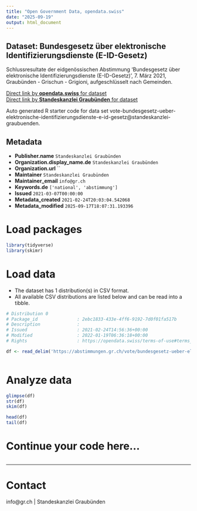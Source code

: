 ```yaml
---
title: "Open Government Data, opendata.swiss"
date: "2025-09-19"
output: html_document
---
```


## Dataset: Bundesgesetz über elektronische Identifizierungsdienste (E-ID-Gesetz)

Schlussresultate der eidgenössischen Abstimmung 'Bundesgesetz über elektronische Identifizierungsdienste (E-ID-Gesetz)', 7. März 2021, Graubünden - Grischun - Grigioni, aufgeschlüsselt nach Gemeinden.

[Direct link by **opendata.swiss** for dataset](https://opendata.swiss/de/dataset/bundesgesetz-uber-elektronische-identifizierungsdienste-e-id-gesetz)<br>
[Direct link by **Standeskanzlei Graubünden** for dataset](https://abstimmungen.gr.ch/vote/bundesgesetz-ueber-elektronische-identifizierungsdienste-e-id-gesetz/data)

Auto generated R starter code for data set vote-bundesgesetz-ueber-elektronische-identifizierungsdienste-e-id-gesetz@standeskanzlei-graubuenden.

## Metadata

- **Publisher.name** `Standeskanzlei Graubünden`
- **Organization.display_name.de** `Standeskanzlei Graubünden`
- **Organization.url** ``
- **Maintainer** `Standeskanzlei Graubünden`
- **Maintainer_email** `info@gr.ch`
- **Keywords.de** `['national', 'abstimmung']`
- **Issued** `2021-03-07T00:00:00`
- **Metadata_created** `2021-02-24T20:03:04.542068`
- **Metadata_modified** `2025-09-17T18:07:31.193396`


# Load packages

```r

library(tidyverse)
library(skimr)

```

# Load data

-   The dataset has 1 distribution(s) in CSV format.
-   All available CSV distributions are listed below and can be read into a tibble.

```r

# Distribution 0
# Package_id               : 2ebc1833-433e-4ff6-9192-7d0f01fa517b
# Description              : 
# Issued                   : 2021-02-24T14:56:36+00:00
# Modified                 : 2022-01-19T06:36:18+00:00
# Rights                   : https://opendata.swiss/terms-of-use#terms_by

df <- read_delim('https://abstimmungen.gr.ch/vote/bundesgesetz-ueber-elektronische-identifizierungsdienste-e-id-gesetz/data-csv')



```

# Analyze data

```r

glimpse(df)
str(df)
skim(df)

head(df)
tail(df)

```

# Continue your code here...

```r

```

------------------------------------------------------------------------

# Contact

info@gr.ch | Standeskanzlei Graubünden
